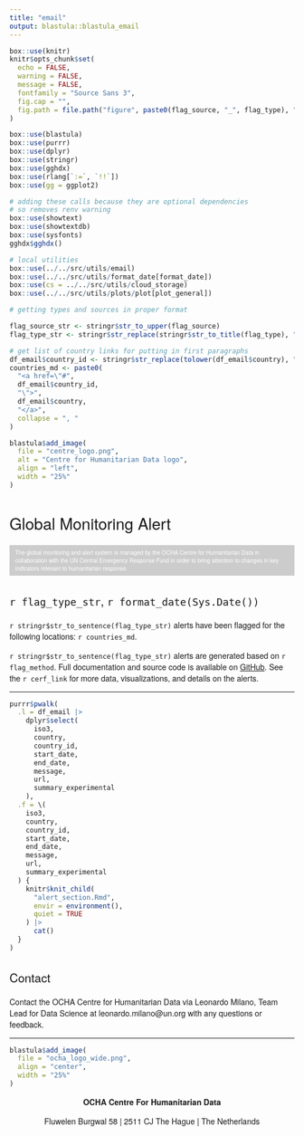 ```yaml
---
title: "email"
output: blastula::blastula_email
---
```


<style type = "text/css">

h1, h2, h3 {
  font-family: Arvo, "Helvetica Neue", Helvetica, Arial, sans-serif;
  font-weight: normal
}

p {
  font-family: "Source Sans 3", "Helvetica Neue", Helvetica, Arial, sans-serif
}

</style>

```r
box::use(knitr)
knitr$opts_chunk$set(
  echo = FALSE,
  warning = FALSE,
  message = FALSE,
  fontfamily = "Source Sans 3",
  fig.cap = "",
  fig.path = file.path("figure", paste0(flag_source, "_", flag_type), "")
)

box::use(blastula)
box::use(purrr)
box::use(dplyr)
box::use(stringr)
box::use(gghdx)
box::use(rlang[`:=`, `!!`])
box::use(gg = ggplot2)

# adding these calls because they are optional dependencies
# so removes renv warning
box::use(showtext)
box::use(showtextdb)
box::use(sysfonts)
gghdx$gghdx()

# local utilities
box::use(../../src/utils/email)
box::use(../../src/utils/format_date[format_date])
box::use(cs = ../../src/utils/cloud_storage)
box::use(../../src/utils/plots/plot[plot_general])

# getting types and sources in proper format

flag_source_str <- stringr$str_to_upper(flag_source)
flag_type_str <- stringr$str_replace(stringr$str_to_title(flag_type), "_", " ")

# get list of country links for putting in first paragraphs
df_email$country_id <- stringr$str_replace(tolower(df_email$country), " ", "-")
countries_md <- paste0(
  "<a href=\"#",
  df_email$country_id,
  "\">",
  df_email$country,
  "</a>",
  collapse = ", "
)
```


<!--Set the preview text of the email-->
<div style="display:none">`r paste(df_email$country, collapse = ", ")`</div>

```r
blastula$add_image(
  file = "centre_logo.png",
  alt = "Centre for Humanitarian Data logo",
  align = "left",
  width = "25%"
)
```


# Global Monitoring Alert

<div style="font-size:10px;padding: 6px 10px 6px 10px;background-color:#CCCCCC;color:#FFFFFF">
<p style="margin:0;">
The global monitoring and alert system is managed by the OCHA Centre for Humanitarian Data in collaboration with the UN Central Emergency Response Fund in order to bring attention to changes in key indicators relevant to humanitarian response.
</p>
</div>

## `r flag_type_str`, `r format_date(Sys.Date())`

`r stringr$str_to_sentence(flag_type_str)` alerts have been flagged for
the following locations: `r countries_md`.

`r stringr$str_to_sentence(flag_type_str)`
alerts are generated based on `r flag_method`. Full documentation and
source code is available on 
[GitHub](https://github.com/OCHA-DAP/hdx-signals/). See the
`r cerf_link` for more data, visualizations, and details on the alerts.

----

```r

purrr$pwalk(
  .l = df_email |>
    dplyr$select(
      iso3,
      country,
      country_id,
      start_date,
      end_date,
      message,
      url,
      summary_experimental
    ),
  .f = \(
    iso3,
    country,
    country_id,
    start_date,
    end_date,
    message,
    url,
    summary_experimental
  ) {
    knitr$knit_child(
      "alert_section.Rmd",
      envir = environment(),
      quiet = TRUE
    ) |>
      cat()
  }
)
```

## Contact

Contact the OCHA Centre for Humanitarian Data via Leonardo Milano, Team Lead
for Data Science at leonardo.milano@un.org with any questions or feedback.

----

```r
blastula$add_image(
  file = "ocha_logo_wide.png",
  align = "center",
  width = "25%"
)
```

<p>
<center>

<b> OCHA Centre For Humanitarian Data </b>

Fluwelen Burgwal 58 | 2511 CJ The Hague | The Netherlands

</center>
</p>
